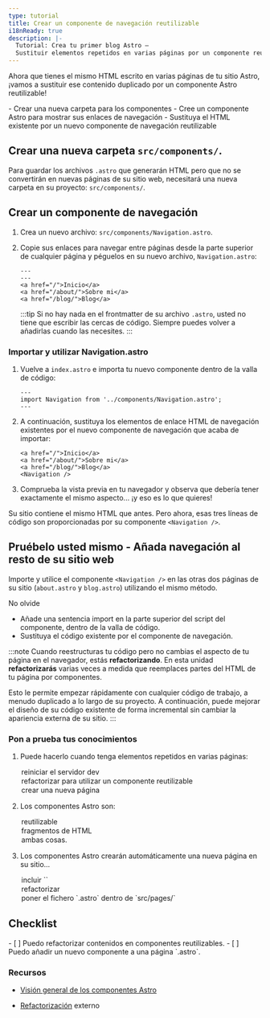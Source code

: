 ```yaml
---
type: tutorial
title: Crear un componente de navegación reutilizable
i18nReady: true
description: |-
  Tutorial: Crea tu primer blog Astro —
  Sustituir elementos repetidos en varias páginas por un componente reutilizable
---
```




Ahora que tienes el mismo HTML escrito en varias páginas de tu sitio Astro, ¡vamos a sustituir ese contenido duplicado por un componente Astro reutilizable!

<PreCheck>
  - Crear una nueva carpeta para los componentes
  - Cree un componente Astro para mostrar sus enlaces de navegación
  - Sustituya el HTML existente por un nuevo componente de navegación reutilizable
</PreCheck>

## Crear una nueva carpeta `src/components/`.

Para guardar los archivos `.astro` que generarán HTML pero que no se convertirán en nuevas páginas de su sitio web, necesitará una nueva carpeta en su proyecto: `src/components/`. 


## Crear un componente de navegación

1. Crea un nuevo archivo: `src/components/Navigation.astro`.

2. Copie sus enlaces para navegar entre páginas desde la parte superior de cualquier página y péguelos en su nuevo archivo, `Navigation.astro`:

    ```astro title="src/components/Navigation.astro" "---"
    ---
    ---
    <a href="/">Inicio</a>
    <a href="/about/">Sobre mi</a>
    <a href="/blog/">Blog</a>
    ```
    :::tip
    Si no hay nada en el frontmatter de su archivo `.astro`, usted no tiene que escribir las cercas de código. Siempre puedes volver a añadirlas cuando las necesites.
    :::

### Importar y utilizar Navigation.astro

1. Vuelve a `index.astro` e importa tu nuevo componente dentro de la valla de código:

    ```astro title="src/pages/index.astro"
    ---
    import Navigation from '../components/Navigation.astro';
    ---
    ```

2. A continuación, sustituya los elementos de enlace HTML de navegación existentes por el nuevo componente de navegación que acaba de importar:

    ```astro title="src/pages/index.astro" del={1-3} ins={4}
    <a href="/">Inicio</a>
    <a href="/about/">Sobre mi</a>
    <a href="/blog/">Blog</a>
    <Navigation />
    ```

3. Comprueba la vista previa en tu navegador y observa que debería tener exactamente el mismo aspecto... ¡y eso es lo que quieres! 

Su sitio contiene el mismo HTML que antes. Pero ahora, esas tres líneas de código son proporcionadas por su componente `<Navigation />`. 

<Box icon="puzzle-piece">

## Pruébelo usted mismo - Añada navegación al resto de su sitio web

Importe y utilice el componente `<Navigation />` en las otras dos páginas de su sitio (`about.astro` y `blog.astro`) utilizando el mismo método.

No olvide
- Añade una sentencia import en la parte superior del script del componente, dentro de la valla de código.
- Sustituya el código existente por el componente de navegación.

</Box>

:::note
Cuando reestructuras tu código pero no cambias el aspecto de tu página en el navegador, estás **refactorizando**. En esta unidad **refactorizarás** varias veces a medida que reemplaces partes del HTML de tu página por componentes. 

Esto le permite empezar rápidamente con cualquier código de trabajo, a menudo duplicado a lo largo de su proyecto. A continuación, puede mejorar el diseño de su código existente de forma incremental sin cambiar la apariencia externa de su sitio.
:::



<Box icon="check-list">

### Pon a prueba tus conocimientos



1. Puede hacerlo cuando tenga elementos repetidos en varias páginas:
    <MultipleChoice>
      <Option>
        reiniciar el servidor dev
      </Option>
      <Option isCorrect>
        refactorizar para utilizar un componente reutilizable
      </Option>
      <Option>
        crear una nueva página
      </Option>
    </MultipleChoice>

2. Los componentes Astro son:
    <MultipleChoice>
      <Option>
        reutilizable
      </Option>
      <Option>
        fragmentos de HTML
      </Option>
      <Option isCorrect>
        ambas cosas.
      </Option>
    </MultipleChoice>

3. Los componentes Astro crearán automáticamente una nueva página en su sitio...
    <MultipleChoice>
      <Option>
        incluir `<html></html>`
      </Option>
      <Option>
        refactorizar
      </Option>
      <Option isCorrect>
        poner el fichero `.astro` dentro de `src/pages/`
      </Option>
    </MultipleChoice>
</Box>

<Box icon="check-list">

## Checklist

<Checklist>
- [ ] Puedo refactorizar contenidos en componentes reutilizables.
- [ ] Puedo añadir un nuevo componente a una página `.astro`.
</Checklist>

</Box>

### Recursos

- [Visión general de los componentes Astro](/es/core-concepts/astro-components/#component-structure)

- [Refactorización](https://refactoring.com/) <Badge>externo</Badge>
